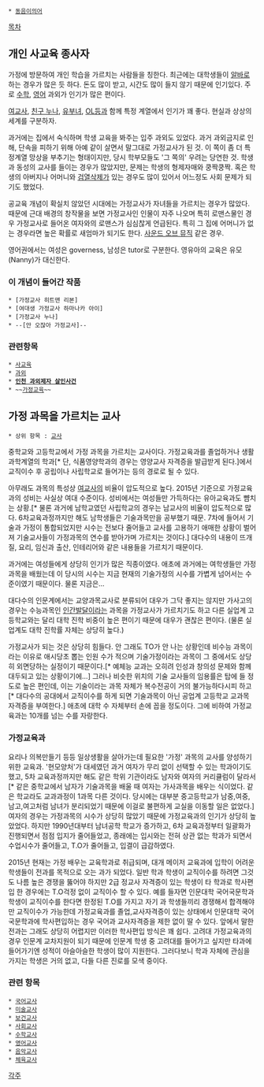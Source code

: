  * [[동음이의어]]

[[목차]]
== 개인 사교육 종사자 ==
가정에 방문하여 개인 학습을 가르치는 사람들을 칭한다.
최근에는 대학생들이 [[알바]]로 하는 경우가 많은 듯 하다. 돈도 많이 받고, 시간도 많이 들지 않기 때문에 인기있다. 주로 [[수학]], [[영어]] 과외가 인기가 많은 편이다.

[[여교사]], [[친구 누나]], [[유부녀]], [[OL]]등과 함께 특정 계열에서 인기가 꽤 좋다. 현실과 상상의 세계를 구분하자.

과거에는 집에서 숙식하며 학생 교육을 봐주는 입주 과외도 있었다. 과거 과외금지로 인해, 단속을 피하기 위해 아예 같이 살면서 말그대로 가정교사가 된 것.
이 쪽이 좀 더 특정계열 망상을 부추기는 형태이지만, 당시 학부모들도 '그 쪽의' 우려는 당연한 것. 학생과 동성의 교사를 들이는 경우가 많았지만, 문제는 학생의 형제자매와 쿵짝쿵짝. 혹은 학생의 아버지나 어머니와 [[검열삭제]]가 있는 경우도 많이 있어서 어느정도 사회 문제가 되기도 했었다.

공교육 개념이 확실치 않았던 시대에는 가정교사가 자녀들을 가르치는 경우가 많았다. 때문에 근대 배경의 창작물을 보면 가정교사인 인물이 자주 나오며 특히 로맨스물인 경우 가정교사로 들어온 여자와의 로맨스가 심심찮게 언급된다. 특히 그 집에 어머니가 없는 경우라면 높은 확률로 새엄마가 되기도 한다. [[사운드 오브 뮤직]] 같은 경우.

영어권에서는 여성은 governess, 남성은 tutor로 구분한다. 영유아의 교육은 유모(Nanny)가 대신한다.
=== 이 개념이 들어간 작품 ===
 * [가정교사 히트맨 리본]
 * [여대생 가정교사 하마나카 아이]
 * [가정교사 누나]
 * --[안 오잖아 가정교사]--

=== 관련항목 ===
 * [[사교육]]
 * [[과외]]
 * '''[[인천 과외제자 살인사건]]'''
 * ~~[[가정교육]]~~

== 가정 과목을 가르치는 교사 ==
 * 상위 항목 : [[교사]]

중학교와 고등학교에서 가정 과목을 가르치는 교사이다. 가정교육과를 졸업하거나 생활과학계열의 학과[* 단, 식품영양학과의 경우는 영양교사 자격증을 발급받게 된다.]에서 교직이수 후 공립이나 사립학교로 들어가는 등의 경로로 될 수 있다.

아무래도 과목의 특성상 [[여교사]]의 비율이 압도적으로 높다. 2015년 기준으로 가정교육과의 성비는 사실상 여대 수준이다. 성비에서는 여성들만 가득하다는 유아교육과도 뺨치는 상황.[* 물론 과거에 남학교였던 사립학교의 경우는 남교사의 비율이 압도적으로 많다. 6차교육과정까지만 해도 남학생들은 기술과목만을 공부했기 때문. 7차에 들어서 기술과 가정이 통합되었지만 시수는 전보다 줄어들고 교사를 고용하기 애매한 상황이 벌어져 기술교사들이 가정과목의 연수를 받아가며 가르치는 것이다.] 대다수의 내용이 뜨개질, 요리, 임신과 출산, 인테리어와 같은 내용들을 가르치기 때문이다.

과거에는 여성들에게 상당히 인기가 많은 직종이였다. 애초에 과거에는 여학생들만 가정과목을 배웠는데 이 당시의 시수는 지금 현재의 기술가정의 시수를 가볍게 넘어서는 수준이였기 때문이다. 물론 지금은...

대다수의 인문계에서는 교양과목교사로 분류되어 대우가 그닥 좋지는 않지만 가사고의 경우는 수능과목인 [[인간발달]]이라는 과목을 가정교사가 가르치기도 하고 다른 실업계 고등학교와는 달리 대학 진학 비중이 높은 편이기 때문에 대우가 괜찮은 편이다. (물론 실업계도 대학 진학률 자체는 상당히 높다.)

가정교사가 되는 것은 상당히 힘들다. 안 그래도 TO가 안 나는 상황인데 비수능 과목이라는 이유로 애시당초 뽑는 인원 수가 적으며 기술가정이라는 과목이 그 중에서도 상당히 외면당하는 실정이기 때문이다.[* 예체능 교과는 오히려 인성과 창의성 문제와 함께 대두되고 있는 상황이기에...] 그러나 비슷한 위치의 기술 교사들의 임용률은 탑에 들 정도로 높은 편인데, 이는 기술이라는 과목 자체가 복수전공이 거의 불가능하다시피 하고[* 대다수의 공대에서 교직이수를 하게 되면 기술과목이 아닌 공업계 고등학교 교과목 자격증을 부여한다.] 애초에 대학 수 자체부터 손에 꼽을 정도이다. 그에 비하여 가정교육과는 10개를 넘는 수를 자랑한다.

=== 가정교육과 ===
요리나 의복만들기 등등 일상생활을 살아가는데 필요한 '가정' 과목의 교사를 양성하기 위한 교육과. '현모양처'가 대세였던 과거 여자가 무리 없이 선택할 수 있는 학과이기도 했고, 5차 교육과정까지만 해도 같은 학위 기관이라도 남자와 여자의 커리큘럼이 달라서[* 같은 중학교에서 남자가 기술과목을 배울 때 여자는 가사과목을 배우는 식이었다. 같은 학교라도 교과과정이 1과목 다른 것이다. 당시에는 대부분 중고등학교가 남중,여중,남고,여고처럼 남녀가 분리되었기 때문에 이걸로 불편하게 교실을 이동할 일은 없었다.] 여자의 경우는 가정과목의 시수가 상당히 많았기 때문에 가정교육과의 인기가 상당히 높았었다. 하지만 1990년대부터 남녀공학 학교가 증가하고, 6차 교육과정부터 일괄화가 진행되면서 점점 입지가 줄어들었고, 종래에는 입시와는 전혀 상관 없는 학과가 되면서 수업시수가 줄어들고, T.O가 줄어들고, 입결이 급감하였다. 

2015년 현재는 가정 배우는 교육학과로 취급되며, 대개 메이저 교육과에 입학이 어려운 학생들이 전과를 목적으로 오는 과가 되었다. 일반 학과 학생이 교직이수를 하려면 그것도 나름 높은 경쟁을 뚫어야 하지만 2급 정교사 자격증이 있는 학생이 타 학과로 학사편입 한 경우에는 T.O걱정 없이 교직이수 할 수 있다. 예를 들자면 인문대학 국어국문학과 학생이 교직이수를 한다면 한정된 T.O를 가지고 자기 과 학생들끼리 경쟁해서 합격해야만 교직이수가 가능한데 가정교육과를 졸업,교사자격증이 있는 상태에서 인문대학 국어국문학과에 학사편입하는 경우 국어과 교사자격증을 제한 없이 딸 수 있다. 앞에서 말한 전과는 그래도 상당히 어렵지만 이러한 학사편입 방식은 꽤 쉽다. 
고려대 가정교육과의 경우 인문계 교차지원이 되기 때문에 인문계 학생 중 고려대를 들어가고 싶지만 타과에 들어가기엔 성적이 아슬아슬한 학생이 많이 지원한다. 그러다보니 학과 자체에 관심을 가지는 학생은 거의 없고, 다들 다른 진로를 모색 중이다.

=== 관련 항목 ===
 * [[국어교사]]
 * [[미술교사]]
 * [[보건교사]]
 * [[사회교사]]
 * [[수학교사]]
 * [[영어교사]] 
 * [[음악교사]]
 * [[체육교사]]

[[각주]]
